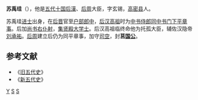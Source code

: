 '''苏禹珪'''（{{bd|895年||956年||catIdx=S}}），他是[[五代十国|五代十国]][[后漢|后漢]]、[[后周|后周]]大臣，字玄锡，[[高密县|高密县]]人。

苏禹珪[[进士|进士]]出身，在[[后晋|后晋]]官至[[户部|户部]][[郎中|郎中]]，[[后汉高祖|后汉高祖]]时为[[中书侍郎|中书侍郎]][[同中书门下平章事|同中书门下平章事]]。后加[[尚书右仆射|尚书右仆射]]，[[集贤殿|集贤殿]][[大学士|大学士]]。后汉高祖临终命他为托孤大臣，辅佐汉隐帝[[刘承祐|刘承祐]]。[[后周|后周]]建立后仍为同平章事，加守[[司空|司空]]，封'''莒[[国公|国公]]'''。

==参考文献==
*《[[旧五代史|旧五代史]]》
*《[[新五代史|新五代史]]》
 {{五代宰相}}
[[Category:苏姓|Y]]
[[Category:五代十国宰相|S]] 
[[Category:高密人|S]]